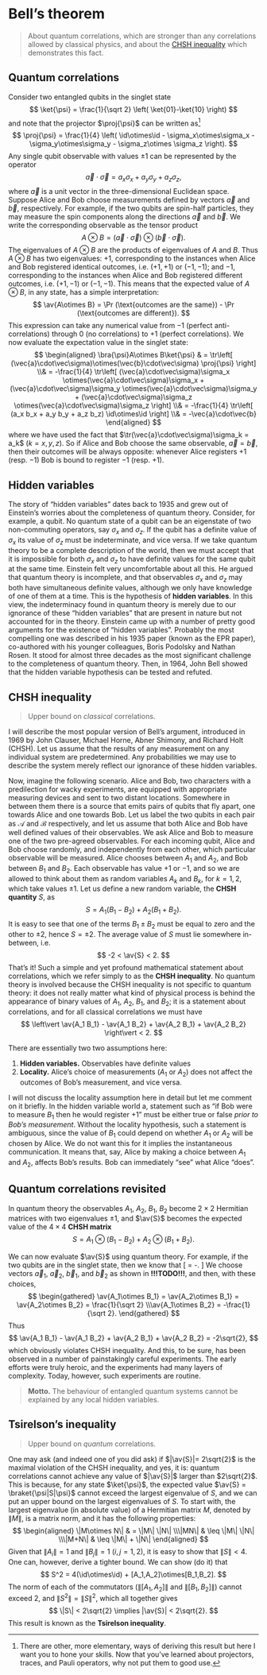 # Bell's theorem

> About quantum correlations, which are stronger than any correlations allowed by classical physics, and about the [CHSH inequality](https://en.wikipedia.org/wiki/CHSH_inequality) which demonstrates this fact.


## Quantum correlations

Consider two entangled qubits in the singlet state
$$
  \ket{\psi}
  = \frac{1}{\sqrt 2} \left( \ket{01}-\ket{10} \right)
$$
and note that the projector $\proj{\psi}$ can be written as^[There are other, more elementary, ways of deriving this result but here I want you to hone your skills. Now that you've learned about projectors, traces, and Pauli operators, why not put them to good use.]
$$
  \proj{\psi}
  = \frac{1}{4} \left(
    \id\otimes\id - \sigma_x\otimes\sigma_x - \sigma_y\otimes\sigma_y - \sigma_z\otimes \sigma_z
  \right).
$$
Any single qubit observable with values $\pm 1$ can be represented by the operator
$$
  \vec{a}\cdot\vec\sigma
  = a_x\sigma_x + a_y\sigma_y + a_z\sigma_z,
$$
where $\vec{a}$ is a unit vector in the three-dimensional Euclidean space.
Suppose Alice and Bob choose measurements defined by vectors $\vec{a}$ and $\vec{b}$, respectively.
For example, if the two qubits are spin-half particles, they may measure the spin components along the directions $\vec{a}$ and $\vec{b}$.
We write the corresponding observable as the tensor product
$$
  A\otimes B
  = (\vec{a}\cdot\vec\sigma)\otimes(\vec{b}\cdot\vec\sigma).
$$
The eigenvalues of $A\otimes B$ are the products of eigenvalues of $A$ and $B$.
Thus $A\otimes B$ has two eigenvalues: $+1$, corresponding to the instances when Alice and Bob registered identical outcomes, i.e. $(+1,+1)$ or $(-1,-1)$; and $-1$, corresponding to the instances when Alice and Bob registered different outcomes, i.e. $(+1,-1)$ or $(-1,-1)$.
This means that the expected value of $A\otimes B$, in any state, has a simple interpretation:
$$
    \av{A\otimes B} = \Pr (\text{outcomes are the same}) - \Pr (\text{outcomes are different}).
$$
This expression can take any numerical value from $-1$ (perfect anti-correlations) through $0$ (no correlations) to $+1$ (perfect correlations).
We now evaluate the expectation value in the singlet state:
$$
\begin{aligned}
  \bra{\psi}A\otimes B\ket{\psi}
  & = \tr\left[
      (\vec{a}\cdot\vec\sigma)\otimes(\vec{b}\cdot\vec\sigma) \proj{\psi}
    \right]
\\& = -\frac{1}{4} \tr\left[
      (\vec{a}\cdot\vec\sigma)\sigma_x \otimes(\vec{a}\cdot\vec\sigma)\sigma_x
      + (\vec{a}\cdot\vec\sigma)\sigma_y \otimes(\vec{a}\cdot\vec\sigma)\sigma_y
      + (\vec{a}\cdot\vec\sigma)\sigma_z \otimes(\vec{a}\cdot\vec\sigma)\sigma_z
    \right]
\\& = -\frac{1}{4} \tr\left[
      (a_x b_x + a_y b_y + a_z b_z) \id\otimes\id
    \right]
\\& = -\vec{a}\cdot\vec{b}
\end{aligned}
$$
where we have used the fact that $\tr(\vec{a}\cdot\vec\sigma)\sigma_k = a_k$ ($k=x,y,z$).
So if Alice and Bob choose the same observable, $\vec{a} = \vec{b}$, then their outcomes will be always opposite: whenever Alice registers $+1$ (resp. $-1$) Bob is bound to register $-1$ (resp. $+1$).


## Hidden variables

The story of "hidden variables" dates back to 1935 and grew out of Einstein's worries about the completeness of quantum theory.
Consider, for example, a qubit.
No quantum state of a qubit can be an eigenstate of two non-commuting operators, say $\sigma_x$ and $\sigma_z$.
If the qubit has a definite value of $\sigma_x$ its value of $\sigma_z$ must be indeterminate, and vice versa.
If we take quantum theory to be a complete description of the world, then we must accept that it is impossible for both $\sigma_x$ and $\sigma_z$ to have definite values for the same qubit at the same time.
Einstein felt very uncomfortable about all this.
He argued that quantum theory is incomplete, and that observables $\sigma_x$ and $\sigma_z$ may both have simultaneous definite values, although we only have knowledge of one of them at a time.
This is the hypothesis of **hidden variables**.
In this view, the indeterminacy found in quantum theory is merely due to our ignorance of these "hidden variables" that are present in nature but not accounted for in the theory.
Einstein came up with a number of pretty good arguments for the existence of "hidden variables".
Probably the most compelling one was described in his 1935 paper (known as the EPR paper), co-authored with his younger colleagues, Boris Podolsky and Nathan Rosen.
It stood for almost three decades as the most significant challenge to the completeness of quantum theory.
Then, in 1964, John Bell showed that the hidden variable hypothesis can be tested and refuted.


## CHSH inequality

> Upper bound on _classical_ correlations.

I will describe the most popular version of Bell's argument, introduced in 1969 by John Clauser, Michael Horne, Abner Shimony, and Richard Holt (CHSH).
Let us assume that the results of any measurement on any individual system are predetermined.
Any probabilities we may use to describe the system merely reflect our ignorance of these hidden variables.

Now, imagine the following scenario.
Alice and Bob, two characters with a predilection for wacky experiments, are equipped with appropriate measuring devices and sent to two distant locations.
Somewhere in between them there is a source that emits pairs of qubits that fly apart, one towards Alice and one towards Bob.
Let us label the two qubits in each pair as $\mathcal{A}$ and $\mathcal{B}$ respectively, and let us assume that both Alice and Bob have well defined values of their observables.
We ask Alice and Bob to measure one of the two pre-agreed observables.
For each incoming qubit, Alice and Bob choose randomly, and independently from each other, which particular observable will be measured.
Alice chooses between $A_1$ and $A_2$, and Bob between $B_1$ and $B_2$.
Each observable has value $+1$ or $-1$, and so we are allowed to think about them as random variables $A_k$ and $B_k$, for $k=1,2$, which take values $\pm 1$.
Let us define a new random variable, the **CHSH quantity** $S$, as
$$
  S = A_1(B_1 - B_2) + A_2(B_1 + B_2).
$$
It is easy to see that one of the terms $B_1\pm B_2$ must be equal to zero and the other to $\pm 2$, hence $S=\pm2$.
The average value of $S$ must lie somewhere in-between, i.e.
$$
  -2 < \av{S} < 2.
$$
That's it!
Such a simple and yet profound mathematical statement about correlations, which we refer simply to as the **CHSH inequality**.
No quantum theory is involved because the CHSH inequality is not specific to quantum theory: it does not really matter what kind of physical process is behind the appearance of binary values of $A_1$, $A_2$, $B_1$, and $B_2$; it is a statement about correlations, and for all classical correlations we must have
$$
  \left\vert
    \av{A_1 B_1} - \av{A_1 B_2} + \av{A_2 B_1} + \av{A_2 B_2}
  \right\vert < 2.
$$

There are essentially two two assumptions here:

1. **Hidden variables.** Observables have definite values
2. **Locality.** Alice's choice of measurements ($A_1$  or $A_2$) does not affect the outcomes of Bob's measurement, and vice versa.

I will not discuss the locality assumption here in detail but let me comment on it briefly.
In the hidden variable world a, statement such as  "if Bob were to measure $B_1$ then he would register $+1$" must be either true or false _prior to Bob's measurement_.
Without the locality hypothesis, such a statement is ambiguous, since the value of $B_1$ could depend on whether $A_1$ or $A_2$ will be chosen by Alice.
We do not want this for it implies the instantaneous communication.
It means that, say, Alice by making a choice between $A_1$ and $A_2$, affects Bob's results.
Bob can immediately "see" what Alice "does".


## Quantum correlations revisited

In quantum theory the observables $A_1$, $A_2$, $B_1$, $B_2$ become $2\times 2$ Hermitian matrices with two eigenvalues $\pm 1$, and $\av{S}$ becomes the expected value of the $4\times 4$ **CHSH matrix**
$$
  S
  = A_1\otimes(B_1-B_2) + A_2\otimes(B_1+B_2).
$$

We can now evaluate $\av{S}$ using quantum theory.
For example, if the two qubits are in the singlet state, then we know that
\[
  \av{A\otimes B} = -\vec{a}\cdot\vec{b}.
\]
We choose vectors $\vec{a}_1$, $\vec{a}_2$, $\vec{b}_1$, and $\vec{b}_2$ as shown in **!!!TODO!!!**, and then, with these choices,
$$
\begin{gathered}
  \av{A_1\otimes B_1}
  = \av{A_2\otimes B_1}
  = \av{A_2\otimes B_2}
  = \frac{1}{\sqrt 2}
\\\av{A_1\otimes B_2}
   = -\frac{1}{\sqrt 2}.
\end{gathered}
$$
Thus
$$
  \av{A_1 B_1} - \av{A_1 B_2} + \av{A_2 B_1} + \av{A_2 B_2}
  = -2\sqrt{2},
$$
which obviously violates CHSH inequality.
And this, to be sure, has been observed in a number of painstakingly careful experiments.
The early efforts were truly heroic, and the experiments had many layers of complexity.
Today, however, such experiments are routine.

> **Motto.** The behaviour of entangled quantum systems cannot be explained by any local hidden variables.


## Tsirelson's inequality

> Upper bound on _quantum_ correlations.

One may ask (and indeed one of you did ask) if $|\av{S}|= 2\sqrt{2}$ is the maximal violation of the CHSH inequality, and yes, it is: quantum correlations cannot achieve any value of $|\av{S}|$ larger than $2\sqrt{2}$.
This is because, for any state $\ket{\psi}$, the expected value $\av{S} = \braket{\psi|S|\psi}$ cannot exceed the largest eigenvalue of $S$, and we can put an upper bound on the largest eigenvalues of $S$.
To start with, the largest eigenvalue (in absolute value) of a Hermitian matrix $M$, denoted by $\|M\|$, is a matrix norm, and it has the following properties:
$$
\begin{aligned}
  \|M\otimes N\|
  & = \|M\| \|N\|
\\\|MN\|
  & \leq \|M\| \|N\|
\\\|M+N\|
  & \leq \|M\| + \|N\|
\end{aligned}
$$
Given that $\|A_i\|=1$ and $\|B_j\|=1$ ($i,j=1,2$), it is easy to show that $\|S\| < 4$.
One can, however, derive a tighter bound.
We can show (do it) that
$$
  S^2
  = 4(\id\otimes\id) + [A_1,A_2]\otimes[B_1,B_2].
$$
The norm of each of the commutators ($\|[A_1, A_2]\|$ and $\|[B_1, B_2]\|$) cannot exceed $2$, and $\|S^2\|=\|S\|^2$, which all together gives
$$
  \|S\|
  < 2\sqrt{2}
  \implies
  |\av{S}| < 2\sqrt{2}.
$$
This result is known as the **Tsirelson inequality**.
